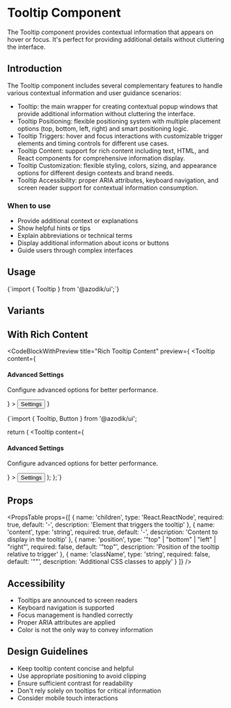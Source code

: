 
# Tooltip Component

The Tooltip component provides contextual information that appears on hover or focus. It's perfect for providing additional details without cluttering the interface.

## Introduction

The Tooltip component includes several complementary features to handle various contextual information and user guidance scenarios:

- Tooltip: the main wrapper for creating contextual popup windows that provide additional information without cluttering the interface.
- Tooltip Positioning: flexible positioning system with multiple placement options (top, bottom, left, right) and smart positioning logic.
- Tooltip Triggers: hover and focus interactions with customizable trigger elements and timing controls for different use cases.
- Tooltip Content: support for rich content including text, HTML, and React components for comprehensive information display.
- Tooltip Customization: flexible styling, colors, sizing, and appearance options for different design contexts and brand needs.
- Tooltip Accessibility: proper ARIA attributes, keyboard navigation, and screen reader support for contextual information consumption.

### When to use
- Provide additional context or explanations
- Show helpful hints or tips
- Explain abbreviations or technical terms
- Display additional information about icons or buttons
- Guide users through complex interfaces

## Usage

<CodeBlock language="tsx">
{`import { Tooltip } from '@azodik/ui';`}
</CodeBlock>

## Variants

<ComponentRenderer componentName="tooltip" />

## With Rich Content

<CodeBlockWithPreview 
  title="Rich Tooltip Content"
  preview={
    <Tooltip 
      content={
        <div>
          <h4 className="font-semibold">Advanced Settings</h4>
          <p className="text-sm">Configure advanced options for better performance.</p>
        </div>
      }
    >
      <Button variant="outline">Settings</Button>
    </Tooltip>
  }
>
{`import { Tooltip, Button } from '@azodik/ui';

  return (
    <Tooltip 
      content={
        <div>
          <h4 className="font-semibold">Advanced Settings</h4>
          <p className="text-sm">Configure advanced options for better performance.</p>
        </div>
      }
    >
      <Button variant="outline">Settings</Button>
    </Tooltip>
  );
};`}
</CodeBlockWithPreview>

## Props

<PropsTable props={[
  {
    name: 'children',
    type: 'React.ReactNode',
    required: true,
    default: '-',
    description: 'Element that triggers the tooltip'
  },
  {
    name: 'content',
    type: 'string',
    required: true,
    default: '-',
    description: 'Content to display in the tooltip'
  },
  {
    name: 'position',
    type: '"top" | "bottom" | "left" | "right"',
    required: false,
    default: '"top"',
    description: 'Position of the tooltip relative to trigger'
  },
  {
    name: 'className',
    type: 'string',
    required: false,
    default: '""',
    description: 'Additional CSS classes to apply'
  }
]} />

## Accessibility

- Tooltips are announced to screen readers
- Keyboard navigation is supported
- Focus management is handled correctly
- Proper ARIA attributes are applied
- Color is not the only way to convey information

## Design Guidelines

- Keep tooltip content concise and helpful
- Use appropriate positioning to avoid clipping
- Ensure sufficient contrast for readability
- Don't rely solely on tooltips for critical information
- Consider mobile touch interactions

<ComponentNavigation />

